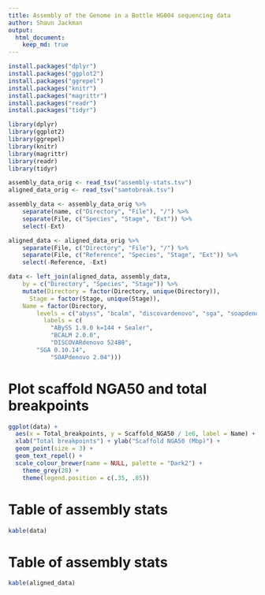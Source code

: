 ```yaml
---
title: Assembly of the Genome in a Bottle HG004 sequencing data
author: Shaun Jackman
output:
  html_document:
    keep_md: true
---
```


```r
install.packages("dplyr")
install.packages("ggplot2")
install.packages("ggrepel")
install.packages("knitr")
install.packages("magrittr")
install.packages("readr")
install.packages("tidyr")
```

```r
library(dplyr)
library(ggplot2)
library(ggrepel)
library(knitr)
library(magrittr)
library(readr)
library(tidyr)
```

```r
assembly_data_orig <- read_tsv("assembly-stats.tsv")
aligned_data_orig <- read_tsv("samtobreak.tsv")
```

```r
assembly_data <- assembly_data_orig %>%
	separate(name, c("Directory", "File"), "/") %>%
	separate(File, c("Species", "Stage", "Ext")) %>%
	select(-Ext)

aligned_data <- aligned_data_orig %>%
	separate(File, c("Directory", "File"), "/") %>%
	separate(File, c("Reference", "Species", "Stage", "Ext")) %>%
	select(-Reference, -Ext)

data <- left_join(aligned_data, assembly_data,
    by = c("Directory", "Species", "Stage")) %>%
	mutate(Directory = factor(Directory, unique(Directory)),
	  Stage = factor(Stage, unique(Stage)),
  	Name = factor(Directory,
  	 	levels = c("abyss", "bcalm", "discovardenovo", "sga", "soapdenovo"),
		  labels = c(
    		"ABySS 1.9.0 k=144 + Sealer",
     		"BCALM 2.0.0",
	   		"DISCOVARdenovo 52488",
  	  	"SGA 0.10.14",
	    	"SOAPdenovo 2.04")))
```

# Plot scaffold NGA50 and total breakpoints
```r
ggplot(data) +
  aes(x = Total_breakpoints, y = Scaffold_NGA50 / 1e6, label = Name) +
  xlab("Total breakpoints") + ylab("Scaffold NGA50 (Mbp)") +
  geom_point(size = 3) +
  geom_text_repel() +
  scale_colour_brewer(name = NULL, palette = "Dark2") +
	theme_grey(28) +
	theme(legend.position = c(.35, .85))
```

# Table of assembly stats
```r
kable(data)
```

# Table of assembly stats
```r
kable(aligned_data)
```
